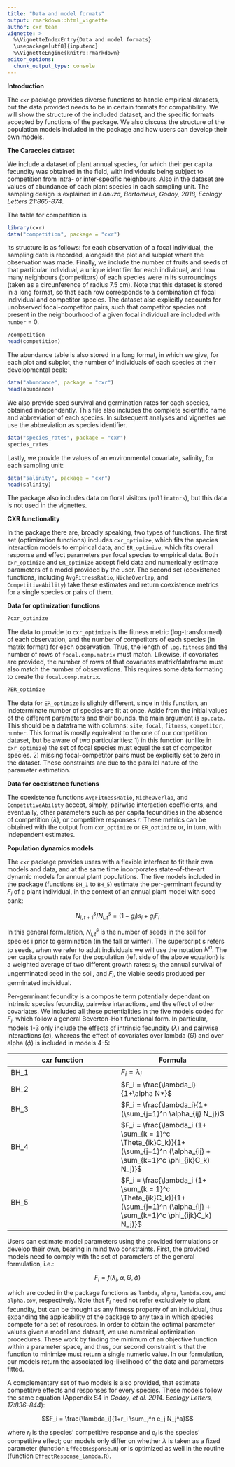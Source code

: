```yaml
---
title: "Data and model formats"
output: rmarkdown::html_vignette
author: cxr team
vignette: >
  %\VignetteIndexEntry{Data and model formats}
  \usepackage[utf8]{inputenc}
  %\VignetteEngine{knitr::rmarkdown}
editor_options: 
  chunk_output_type: console
---
```


**Introduction**

The `cxr` package provides diverse functions to handle empirical datasets, but the data provided needs to be in certain formats for compatibility. We will show the structure of the included dataset, and the specific formats accepted by functions of the package. We also discuss the structure of the population models included in the package and how users can develop their own models.

**The Caracoles dataset**

We include a dataset of plant annual species, for which their per capita fecundity was obtained in the field, with individuals being subject to competition from intra- or inter-specific neighbours. Also in the dataset are values of abundance of each plant species in each sampling unit. The sampling design is explained in *Lanuza, Bartomeus, Godoy, 2018, Ecology Letters 21:865-874*.

The table for competition is

```r
library(cxr)
data("competition", package = "cxr")
```

its structure is as follows: for each observation of a focal individual, the sampling date is recorded, alongside the plot and subplot where the observation was made. Finally, we include the number of fruits and seeds of that particular individual, a unique identifier for each individual, and how many neighbours (competitors) of each species were in its surroundings (taken as a circunference of radius 7.5 cm). Note that this dataset is stored in a long format, so that each row corresponds to a combination of focal individual and competitor species. The dataset also explicitly accounts for unobserved focal-competitor pairs, such that competitor species not present in the neighbourhood of a given focal individual are included with `number` = 0. 

```r
?competition
head(competition)
```

The abundance table is also stored in a long format, in which we give, for each plot and subplot, the number of individuals of each species at their developmental peak:

```r
data("abundance", package = "cxr")
head(abundance)
```

We also provide seed survival and germination rates for each species, obtained independently. This file also includes the complete scientific name and abbreviation of each species. In subsequent analyses and vignettes we use the abbreviation as species identifier.

```r
data("species_rates", package = "cxr")
species_rates
```

Lastly, we provide the values of an environmental covariate, salinity, for each sampling unit:

```r
data("salinity", package = "cxr")
head(salinity)
```

The package also includes data on floral visitors (`pollinators`), but this data is not used in the vignettes.

**CXR functionality**

In the package there are, broadly speaking, two types of functions. The first set (optimization functions) includes `cxr_optimize`, which fits the species interaction models to empirical data, and `ER_optimize`, which fits overall response and effect parameters per focal species to empirical data. Both `cxr_optimize` and `ER_optimize` accept field data and numerically estimate parameters of a model provided by the user. The second set (coexistence functions, including `AvgFitnessRatio`, `NicheOverlap`, and `CompetitiveAbility`) take these estimates and return coexistence metrics for a single species or pairs of them.

**Data for optimization functions**

```r
?cxr_optimize
```

The data to provide to `cxr_optimize` is the fitness metric (log-transformed) of each observation, and the number of competitors of each species (in matrix format) for each observation. Thus, the length of `log.fitness` and the number of rows of `focal.comp.matrix` must match. Likewise, if covariates are provided, the number of rows of that covariates matrix/dataframe must also match the number of observations. This requires some data formating to create the `focal.comp.matrix`.

```r
?ER_optimize
```

The data for `ER_optimize` is slightly different, since in this function, an indeterminate number of species are fit at once. Aside from the initial values of the different parameters and their bounds, the main argument is `sp.data`. This should be a dataframe with columns: `site`, `focal`, `fitness`, `competitor`, `number`. This format is mostly equivalent to the one of our competition dataset, but be aware of two particularities: 1) in this function (unlike in `cxr_optimize`) the set of focal species must equal the set of competitor species. 2) missing focal-competitor pairs must be explicitly set to zero in the dataset. These constraints are due to the parallel nature of the parameter estimation.

**Data for coexistence functions**

The coexistence functions `AvgFitnessRatio`, `NicheOverlap`, and `CompetitiveAbility` accept, simply, pairwise interaction coefficients, and eventually, other parameters such as per capita fecundities in the absence of competition ($\lambda$), or competitive responses $r$. These metrics can be obtained with the output from `cxr_optimize` or `ER_optimize` or, in turn, with independent estimates.

**Population dynamics models**

The `cxr` package provides users with a flexible interface to fit their own models and data, and at the same time incorporates state-of-the-art dynamic models for annual plant populations. The five models included in the package (functions `BH_1` to `BH_5`) estimate the per-germinant fecundity $F_i$ of a plant individual, in the context of an annual plant model with seed bank:

$$N_{i,t+1}^s/N_{i,t}^s = (1-g_{i})s_i + g_iF_i$$

In this general formulation, $N^s_{i,t}$ is the number of seeds in the soil for species i prior to germination (in the fall or winter). The superscript s refers to seeds, when we refer to adult individuals we will use the notation $N^a$. The per capita growth rate for the population (left side of the above equation) is a weighted average of two different growth rates: $s_i$, the annual survival of ungerminated seed in the soil, and $F_i$, the viable seeds produced per germinated individual.

Per-germinant fecundity is a composite term potentially dependant on intrinsic species fecundity, pairwise interactions, and the effect of other covariates. We included all these potentialities in the five models coded for $F_i$, which follow a general Beverton-Holt functional form. In particular, models 1-3 only include the effects of intrinsic fecundity ($\lambda$) and pairwise interactions ($\alpha$), whereas the effect of covariates over lambda ($\Theta$) and over alpha ($\phi$) is included in models 4-5:

| cxr function | Formula |
| -----------  | ----------- |
| BH_1    | $F_i = \lambda_i$ |
| BH_2    | $F_i = \frac{\lambda_i}{1+\alpha N*}$ |
| BH_3    | $F_i = \frac{\lambda_i}{1+ (\sum_{j=1}^n \alpha_{ij} N_j})$ |
| BH_4    | $F_i = \frac{\lambda_i (1+ \sum_{k = 1}^c \Theta_{ik}C_k)}{1+ (\sum_{j=1}^n (\alpha_{ij} + \sum_{k=1}^c \phi_{ik}C_k) N_j)}$ |
| BH_5    | $F_i = \frac{\lambda_i (1+ \sum_{k = 1}^c \Theta_{ik}C_k)}{1+ (\sum_{j=1}^n (\alpha_{ij} + \sum_{k=1}^c \phi_{ijk}C_k) N_j)}$ |

Users can estimate model parameters using the provided formulations or develop their own, bearing in mind two constraints. First, the provided models need to comply with the set of parameters of the general formulation, i.e.: 

$$F_i= f(\lambda_i,\alpha,\Theta,\phi)$$

which are coded in the package functions as `lambda`, `alpha`, `lambda.cov`, and `alpha.cov`, respectively. Note that $F_i$ need not refer exclusively to plant fecundity, but can be thought as any fitness property of an individual, thus expanding the applicability of the package to any taxa in which species compete for a set of resources. In order to obtain the optimal parameter values given a model and dataset, we use numerical optimization procedures. These work by finding the minimum of an objective function within a parameter space, and thus, our second constraint is that the function to minimize must return a single numeric value. In our formulation, our models return the associated log-likelihood of the data and parameters fitted.

A complementary set of two models is also provided, that estimate competitive effects and responses for every species. These models follow the same equation (Appendix S4 in *Godoy, et al. 2014. Ecology Letters, 17:836–844*): 

$$F_i = \frac{\lambda_i}{1+r_i \sum_j^n e_j N_j^a}$$

where $r_i$ is the species’ competitive response and $e_i$ is the species’ competitive effect; our models only differ on whether $\lambda$ is taken as a fixed parameter (function `EffectResponse.R`) or is optimized as well in the routine (function `EffectResponse_lambda.R`).

